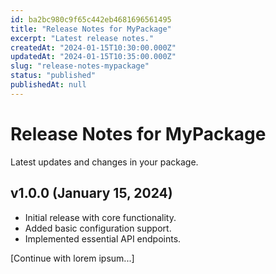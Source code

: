 ```yaml
---
id: ba2bc980c9f65c442eb4681696561495
title: "Release Notes for MyPackage"
excerpt: "Latest release notes."
createdAt: "2024-01-15T10:30:00.000Z"
updatedAt: "2024-01-15T10:35:00.000Z"
slug: "release-notes-mypackage"
status: "published"
publishedAt: null
---
```


# Release Notes for MyPackage

Latest updates and changes in your package.

## v1.0.0 (January 15, 2024)

- Initial release with core functionality.
- Added basic configuration support.
- Implemented essential API endpoints.

[Continue with lorem ipsum...]
